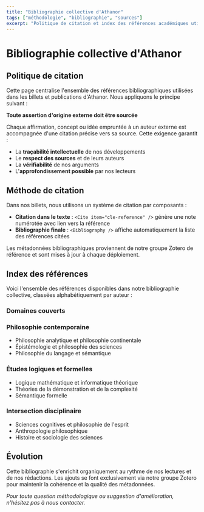 ```yaml
---
title: "Bibliographie collective d'Athanor"
tags: ["méthodologie", "bibliographie", "sources"]
excerpt: "Politique de citation et index des références académiques utilisées dans les publications d'Athanor"
---
```


# Bibliographie collective d'Athanor

## Politique de citation

Cette page centralise l'ensemble des références bibliographiques utilisées dans les billets et publications d'Athanor. Nous appliquons le principe suivant :

**Toute assertion d'origine externe doit être sourcée**

Chaque affirmation, concept ou idée empruntée à un auteur externe est accompagnée d'une citation précise vers sa source. Cette exigence garantit :

- La **traçabilité intellectuelle** de nos développements
- Le **respect des sources** et de leurs auteurs  
- La **vérifiabilité** de nos arguments
- L'**approfondissement possible** par nos lecteurs

## Méthode de citation

Dans nos billets, nous utilisons un système de citation par composants :

- **Citation dans le texte** : `<Cite item="cle-reference" />` génère une note numérotée avec lien vers la référence
- **Bibliographie finale** : `<Bibliography />` affiche automatiquement la liste des références citées

Les métadonnées bibliographiques proviennent de notre groupe Zotero de référence et sont mises à jour à chaque déploiement.

## Index des références

Voici l'ensemble des références disponibles dans notre bibliographie collective, classées alphabétiquement par auteur :

<BibliographyIndex />

### Domaines couverts

### Philosophie contemporaine
- Philosophie analytique et philosophie continentale
- Épistémologie et philosophie des sciences
- Philosophie du langage et sémantique

### Études logiques et formelles
- Logique mathématique et informatique théorique
- Théories de la démonstration et de la complexité
- Sémantique formelle

### Intersection disciplinaire
- Sciences cognitives et philosophie de l'esprit
- Anthropologie philosophique
- Histoire et sociologie des sciences

## Évolution

Cette bibliographie s'enrichit organiquement au rythme de nos lectures et de nos rédactions. Les ajouts se font exclusivement via notre groupe Zotero pour maintenir la cohérence et la qualité des métadonnées.

*Pour toute question méthodologique ou suggestion d'amélioration, n'hésitez pas à nous contacter.*

<Bibliography />